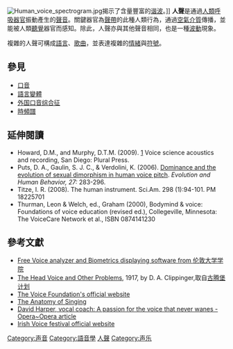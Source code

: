 [[Image:Human_voice_spectrogram.jpg|thumb]]揭示了含量豐富的[[谐波|谐波]]。]]
'''人聲'''是通過[[人類|人類]][[呼吸器官|呼吸器官]]振動產生的[[聲音|聲音]]。關鍵器官為[[聲帶|聲帶]]的此種人類行為，通過[[空氣|空氣]][[介質|介質]]傳播，並能被人類[[聽覺|聽覺]]器官而感知。除此，人聲亦與其他聲音相同，也是一種[[波動|波動]]現象。

複雜的人聲可構成[[語言|語言]]、[[歌曲|歌曲]]，並表達複雜的[[情緒|情緒]]與[[符號|符號]]。

==參見==
*[[口音|口音]]
*[[語言變體|語言變體]]
*[[外国口音综合征|外国口音综合征]]
*[[時頻譜|時頻譜]]

==延伸閱讀==
* Howard, D.M., and Murphy, D.T.M. (2009). [https://web.archive.org/web/20100407013351/http://www.pluralpublishing.com/publication_vsaar.htm] Voice science acoustics and recording, San Diego: Plural Press.
* Puts, D. A., Gaulin, S. J. C., & Verdolini, K. (2006). [https://web.archive.org/web/20100708054036/http://www.anth.ucsb.edu/faculty/gaulin/Puts_Gaulin_Verdolini_2006.pdf Dominance and the evolution of sexual dimorphism in human voice pitch]. ''Evolution and Human Behavior, 27:'' 283-296.
* Titze, I. R. (2008). The human instrument. Sci.Am. 298 (1):94-101. PM 18225701
* Thurman, Leon & Welch, ed., Graham (2000), Bodymind & voice: Foundations of voice education (revised ed.), Collegeville, Minnesota: The VoiceCare Network et al., ISBN 0874141230

==參考文獻==
{{wiktionarypar|voice|vocal}}
{{wikibooks|singing}}
*[https://web.archive.org/web/20060924104333/http://www.phon.ucl.ac.uk/resource/sfs/wasp.htm Free Voice analyzer and Biometrics displaying software from [[伦敦大学学院|伦敦大学学院]]]
*[http://www.gutenberg.org/etext/19493 The Head Voice and Other Problems], 1917, by D. A. Clippinger,取自[[古腾堡计划|古腾堡计划]]
*[http://www.voicefoundation.org/ The Voice Foundation's official website]{{Wayback|url=http://www.voicefoundation.org/ |date=20100722074111 }}
*[https://web.archive.org/web/20110716073911/http://www.singwise.com/cgi-bin/main.pl?section=articles&doc=AnatomyOfVoice The Anatomy of Singing]
*[https://web.archive.org/web/20090911233946/http://www.opera-opera.com.au/archive/davidharper.htm David Harper, vocal coach: A passion for the voice that never wanes - Opera~Opera article]
*[http://www.spiritofvoice.com/ Irish Voice festival official website]{{Wayback|url=http://www.spiritofvoice.com/ |date=20110210040739 }}

{{Authority control}}
{{Biology-stub}}

[[Category:声音|Category:声音]]
[[Category:語音學|Category:語音學]]
[[Category:人聲|]]
[[Category:声乐|Category:声乐]]
